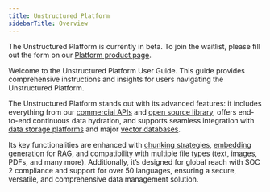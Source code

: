 ```yaml
---
title: Unstructured Platform 
sidebarTitle: Overview
---
```

<Warning>

The Unstructured Platform is currently in beta. To join the waitlist, please fill out the form on our [Platform product page](https://unstructured.io/platform).
</Warning>

Welcome to the Unstructured Platform User Guide. This guide provides comprehensive instructions and insights for users navigating the Unstructured Platform.

The Unstructured Platform stands out with its advanced features: it includes everything from our [commercial APIs](/api-reference/api-services/overview) and [open source library](https://github.com/Unstructured-IO/unstructured), offers end-to-end continuous data hydration, and supports seamless integration with [data storage platforms](/open-source/ingest/destination-connectors) and major [vector databases](/open-source/ingest/destination-connectors).

Its key functionalities are enhanced with [chunking strategies](/open-source/core-functionality/chunking), [embedding generation](/open-source/core-functionality/embedding) for RAG, and compatibility with multiple file types (text, images, PDFs, and many more). Additionally, it’s designed for global reach with SOC 2 compliance and support for over 50 languages, ensuring a secure, versatile, and comprehensive data management solution.
